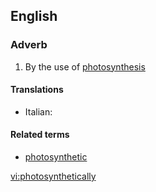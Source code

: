 ==English==

===Adverb===
{{infl|en|adverb}}

# By the use of [[photosynthesis]]

====Translations====
{{trans-top}}
* Italian: {{t-|it|fotosinteticamente}}
{{trans-mid}}
{{trans-bottom}}

====Related terms====
* [[photosynthetic]]

[[vi:photosynthetically]]